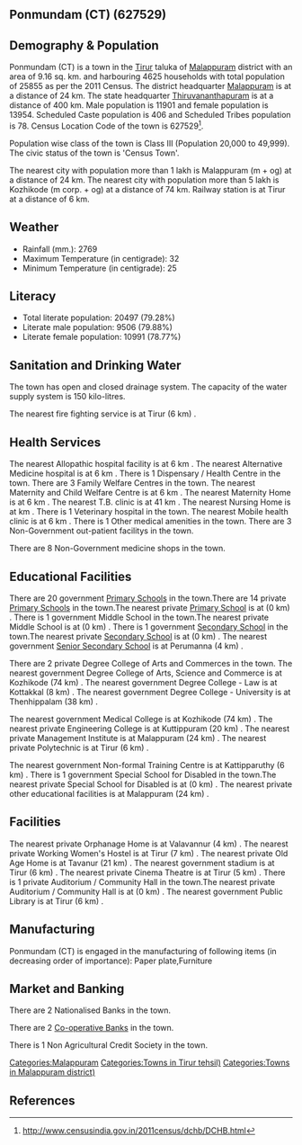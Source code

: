 {{Infobox settlement
| name=Ponmundam (CT)
| native_name=
| native_name_lang=
| other_name=
| nickname=
| settlement_type=Town
| image_skyline=
| image_alt=
| image_caption=
| pushpin_map=India Kerala
| pushpin_label_position=right
| pushpin_map_alt=
| pushpin_map_caption=Location in Kerala, India
| latd=
| latm=
| lats=
| latNS=
| longd=
| longm=
| longs=
| longEW=
| coordinates_display=inline,title
| subdivision_type=Country
| subdivision_name={{flag|India}}
| subdivision_type1=[[States and territories of India|State]]
| subdivision_name1=Kerala 
| subdivision_type2=[[List of districts of India|District]]
| subdivision_name2=Malappuram
| subdivision_type3=Tahsil
| subdivision_name3=Tirur
| website=
| established_title=<!-- Established -->
| established_date=
| founder=
| named_for=
| government_type=
| governing_body=
| unit_pref=Metric
| area_footnotes=
| area_rank=
| area_total_km2=9.16
| elevation_footnotes=
| elevation_m=
| population_total=25855
| population_as_of=2011
| population_rank=
| population_density_km2=2822
| population_demonym=
| population_footnotes=
| demographics_type1=Languages=
| demographics1_title1=Official=
| demographics1_info1=[[Malayalam language|Malayalam]]
| timezone1=[[Indian Standard Time|IST]]
| utc_offset1==+5:30
| postal_code_type=[[Postal Index Number|PIN]]
| postal_code=
| area_code_type=Telephone code
| area_code=
| registration_plate=
| blank1_name_sec1=Nearest city
| blank1_info_sec1=[[Malappuram (m + og)]]
| blank2_name_sec1=[[Human sex ratio|Sex ratio]]
| blank2_info_sec1=1172
| blank3_name_sec1=Literacy
| blank3_info_sec1=79.28%
| blank1_name_sec2=[[2011 Census of India|2011 census]] code
| blank1_info_sec2=627529
| footnotes=
}}

== Ponmundam (CT) (627529) ==

== Demography & Population ==

Ponmundam (CT) is a town in the [[Tirur]] taluka of [[Malappuram]] district with an area of 9.16 sq. km. and harbouring 4625 households with total population of 25855 as per the 2011 Census. The district headquarter [[Malappuram]] is at a distance of 24 km. The state headquarter [[Thiruvananthapuram]] is at a distance of 400 km. Male population is 11901 and female population is 13954. Scheduled Caste population is 406 and Scheduled Tribes population is 78. Census Location Code of the town is 627529<ref>http://www.censusindia.gov.in/2011census/dchb/DCHB.html</ref>.

Population wise class of the town is Class III (Population 20,000 to 49,999).
The civic status of the town is 'Census Town'.

The nearest city with population more than 1 lakh is Malappuram (m + og) at a distance of 24 km. The nearest city with population more than 5 lakh is Kozhikode (m corp. + og) at a distance of 74 km. Railway station is at Tirur at a distance of 6 km.


== Weather ==  
* Rainfall (mm.): 2769 
* Maximum Temperature (in centigrade): 32
* Minimum Temperature (in centigrade): 25


== Literacy ==  
* Total literate population: 20497 (79.28%)
* Literate male population: 9506 (79.88%)
* Literate female population: 10991 (78.77%)


== Sanitation and Drinking Water ==  
The town has open and closed drainage system.
The capacity of the water supply system is 150 kilo-litres.

The nearest fire fighting service is at Tirur (6 km) .


== Health Services ==
The nearest Allopathic hospital facility is at 6 km .
The nearest Alternative Medicine hospital is at 6 km .
There is 1 Dispensary / Health Centre in the town.
There are 3 Family Welfare Centres in the town.
The nearest Maternity and Child Welfare Centre is at 6 km .
The nearest Maternity Home is at 6 km .
The nearest T.B. clinic is at 41 km .
The nearest Nursing Home is at  km .
There is 1 Veterinary hospital in the town.
The nearest Mobile health clinic is at 6 km .
There is 1 Other medical amenities in the town.
There are 3 Non-Government out-patient facilitys in the town.


There are 8 Non-Government medicine shops in the town.


== Educational Facilities ==
There are 20 government [[Primary School]]s in the town.There are 14 private [[Primary School]]s in the town.The nearest private [[Primary School]] is at  (0 km) .
There is 1 government Middle School in the town.The nearest private Middle School is at  (0 km) .
There is 1 government [[Secondary School]] in the town.The nearest private [[Secondary School]] is at  (0 km) .
The nearest government [[Senior Secondary School]] is at Perumanna (4 km) .
 
 
 
 
There are 2 private Degree College of Arts and Commerces in the town. 
The nearest government Degree College of Arts, Science and Commerce is at Kozhikode (74 km) .
The nearest government Degree College - Law is at Kottakkal  (8 km) .
The nearest government Degree College - University is at Thenhippalam (38 km) .
 
The nearest government Medical College is at Kozhikode (74 km) .
The nearest private Engineering College is at Kuttippuram (20 km) .
The nearest private Management Institute is at Malappuram (24 km) .
The nearest private Polytechnic is at Tirur (6 km) .
 
The nearest government Non-formal Training Centre is at Kattipparuthy (6 km) .
There is 1 government Special School for Disabled in the town.The nearest private Special School for Disabled is at  (0 km) .
The nearest private other educational facilities is at Malappuram (24 km) .


== Facilities ==
The nearest private Orphanage Home is at Valavannur (4 km) .
The nearest private Working Women's Hostel is at Tirur (7 km) .
The nearest private Old Age Home is at Tavanur (21 km) .
The nearest government stadium is at Tirur (6 km) .
The nearest private Cinema Theatre is at Tirur (5 km) .
There is 1 private Auditorium / Community Hall in the town.The nearest private Auditorium / Community Hall is at  (0 km) .
The nearest government Public Library is at Tirur (6 km) .


== Manufacturing ==
Ponmundam (CT) is engaged in the manufacturing of following items (in decreasing order of importance): Paper plate,Furniture


== Market and Banking ==
There are 2 Nationalised Banks in the town.

There are 2 [[Co-operative Bank]]s in the town.

There is 1 Non Agricultural Credit Society in the town.


[[Categories:Malappuram]]
[[Categories:Towns in Tirur tehsil)]]
[[Categories:Towns in Malappuram district)]]


== References ==
{{Reflist}}


